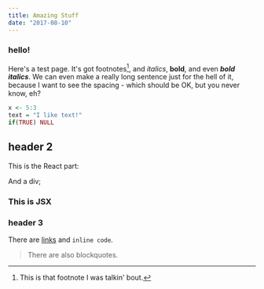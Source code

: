 ```yaml
---
title: Amazing Stuff
date: "2017-08-10"
---
```


### hello!

Here's a test page. It's got footnotes[^1], and _italics_, **bold**, and even **_bold italics_**.
We can even make a really long sentence just for the hell of it, because I want to see the spacing - which should be OK, but you never know, eh?

```r
x <- 5:3
text = "I like text!"
if(TRUE) NULL
```

## header 2

This is the React part:

And a div;

<div style={{ padding: "20px", backgroundColor: "green" }}>
  <h3>This is JSX</h3>
</div>

### header 3

There are [links](www.google.com) and `inline code`.

> There are also blockquotes.

[^1]: This is that footnote I was talkin' bout.
